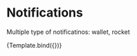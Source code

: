 

<Meta
  title="Design System/Notification Templates All/Dark Mode"
  component={NotificationAll}
/>

# Notifications

Multiple type of notificatinos: wallet, rocket


<Canvas>
  <Story
    name="Notification template #1 (New true)"
    parameters={{ backgrounds: { default: "dark" } }}
    args={{
      type: "wallet",
      mode: "dark",
      title: "Title notification goes here",
      description: "Description notification goes here...",
      timeInformation: "2 hours ago",
      isNew: true,
    }}
  >
    {Template.bind({})}
  </Story>
</Canvas>
